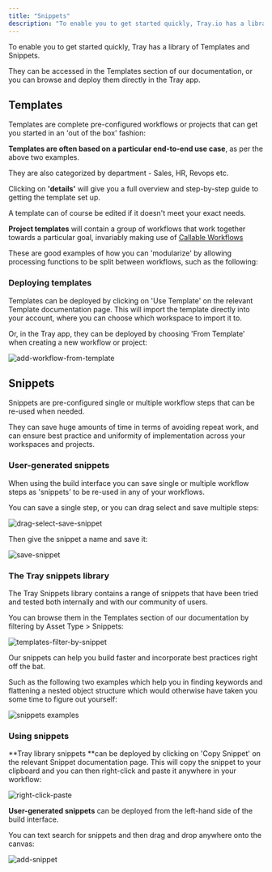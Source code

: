 ```yaml
---
title: "Snippets"
description: "To enable you to get started quickly, Tray.io has a library of Templates and Snippets."
---
```


To enable you to get started quickly, Tray has a library of Templates and Snippets.

They can be accessed in the Templates section of our documentation, or you can browse and deploy them directly in the Tray app.

## Templates

Templates are complete pre-configured workflows or projects that can get you started in an 'out of the box' fashion:

**Templates are often based on a particular end-to-end use case**, as per the above two examples.

They are also categorized by department - Sales, HR, Revops etc.

Clicking on **'details'** will give you a full overview and step-by-step guide to getting the template set up.

A template can of course be edited if it doesn't meet your exact needs.

**Project templates** will contain a group of workflows that work together towards a particular goal, invariably making use of [Callable Workflows](#)

These are good examples of how you can 'modularize' by allowing processing functions to be split between workflows, such as the following:

### Deploying templates

Templates can be deployed by clicking on 'Use Template' on the relevant Template documentation page. This will import the template directly into your account, where you can choose which workspace to import it to.

Or, in the Tray app, they can be deployed by choosing 'From Template' when creating a new workflow or project:

![add-workflow-from-template](/images/platform/automation-integration/building-workflows/shortcuts/snippets/3nIBnFtAkwL572TchZGuN2_add-workflow-from-template.png)

## Snippets

Snippets are pre-configured single or multiple workflow steps that can be re-used when needed.

They can save huge amounts of time in terms of avoiding repeat work, and can ensure best practice and uniformity of implementation across your workspaces and projects.

### User-generated snippets

When using the build interface you can save single or multiple workflow steps as 'snippets' to be re-used in any of your workflows.

You can save a single step, or you can drag select and save multiple steps:

![drag-select-save-snippet](/images/platform/automation-integration/building-workflows/shortcuts/snippets/VN5aUD1gD7Ny4RKhnALGi_drag-select-save-snippet.png)

Then give the snippet a name and save it:

![save-snippet](/images/platform/automation-integration/building-workflows/shortcuts/snippets/5o4qs00OxkYycFgmsehPhJ_save-snippet.png)

### The Tray snippets library

The Tray Snippets library contains a range of snippets that have been tried and tested both internally and with our community of users.

You can browse them in the Templates section of our documentation by filtering by Asset Type > Snippets:

![templates-filter-by-snippet](/images/platform/automation-integration/building-workflows/shortcuts/snippets/1bHnbGAVW3vicRUtr13jim_templates-filter-by-snippet.png)

Our snippets can help you build faster and incorporate best practices right off the bat.

Such as the following two examples which help you in finding keywords and flattening a nested object structure which would otherwise have taken you some time to figure out yourself:

![snippets examples](/images/platform/automation-integration/building-workflows/shortcuts/snippets/3EX0kr2YcIITYj9Imj0v6v_snippets.png)

### Using snippets

**Tray library snippets **can be deployed by clicking on 'Copy Snippet' on the relevant Snippet documentation page. This will copy the snippet to your clipboard and you can then right-click and paste it anywhere in your workflow:

![right-click-paste](/images/platform/automation-integration/building-workflows/shortcuts/snippets/1ePcREOYH3asRSlke4Y1DH_right-click-paste.png)

**User-generated snippets** can be deployed from the left-hand side of the build interface.

You can text search for snippets and then drag and drop anywhere onto the canvas:

![add-snippet](/images/platform/automation-integration/building-workflows/shortcuts/snippets/3vXlWTeKdw35m2J8GB25S5_deploy-snippet.png)
